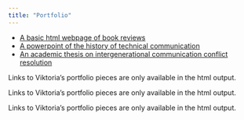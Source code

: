 ```yaml
---
title: "Portfolio"
---
```


::: {.content-visible when-format="html"}  

* [A basic html webpage of book reviews](https://vtadlock77.github.io/Viktoria-Webpage-Project/)  
* [A powerpoint of the history of technical communication](https://docs.google.com/presentation/d/1uwKOLB0yjxvmom6WjxQgJZA32eWGjihf/edit?usp=drive_link&ouid=109476302970930981792&rtpof=true&sd=true)  
* [An academic thesis on intergenerational communication conflict resolution](https://docs.google.com/document/d/1OTWl54Lhn3bxzG3zAq9sr56AWBy8aHnNwJtpZP7FwIk/edit?usp=drive_link)  

:::  

::: {.content-hidden unless-format="pdf"}

Links to Viktoria's portfolio pieces are only available in the html output.

:::

::: {.content-hidden unless-format="docx"}

Links to Viktoria's portfolio pieces are only available in the html output.

:::

::: {.content-hidden unless-format="pptx"}

Links to Viktoria's portfolio pieces are only available in the html output.

:::